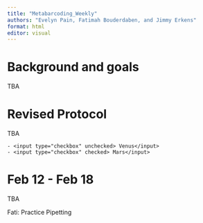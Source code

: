 ```yaml
---
title: "Metabarcoding_Weekly"
authors: "Evelyn Pain, Fatimah Bouderdaben, and Jimmy Erkens"
format: html
editor: visual
---
```


# Background and goals

TBA

# Revised Protocol

TBA

```         
- <input type="checkbox" unchecked> Venus</input>
- <input type="checkbox" checked> Mars</input>
```

# Feb 12 - Feb 18

TBA

Fati: Practice Pipetting
